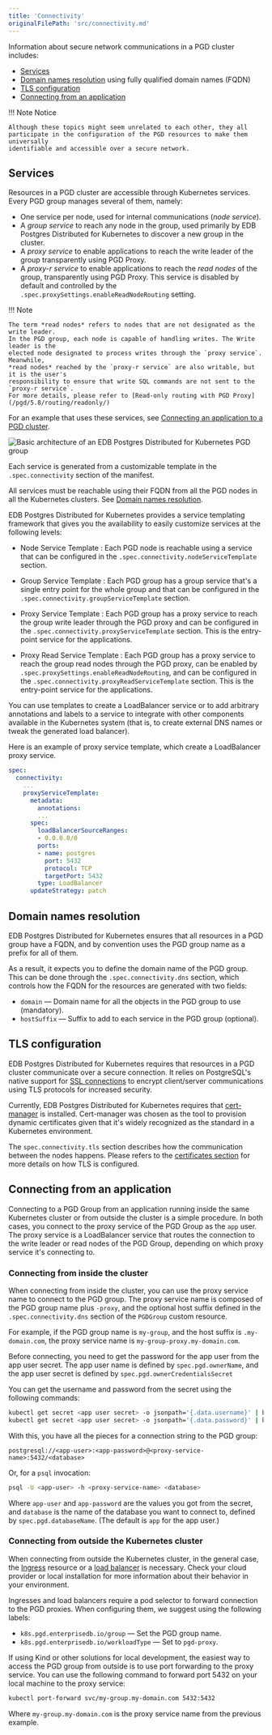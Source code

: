 ```yaml
---
title: 'Connectivity'
originalFilePath: 'src/connectivity.md'
---
```


Information about secure network communications in a
PGD cluster includes:

-   [Services](#services)
-   [Domain names resolution](#domain-names-resolution) using fully qualified domain names (FQDN)
-   [TLS configuration](#tls-configuration)
-   [Connecting from an application](#connecting-from-an-application)

!!! Note Notice

    Although these topics might seem unrelated to each other, they all
    participate in the configuration of the PGD resources to make them universally
    identifiable and accessible over a secure network.

## Services

Resources in a PGD cluster are accessible through Kubernetes services.
Every PGD group manages several of them, namely:

-   One service per node, used for internal communications (*node service*).
-   A *group service* to reach any node in the group, used primarily by EDB Postgres Distributed for Kubernetes
      to discover a new group in the cluster.
-   A *proxy service* to enable applications to reach the write leader of the
      group transparently using PGD Proxy.
-   A *proxy-r service* to enable applications to reach the *read nodes* of the
      group, transparently using PGD Proxy. This service is disabled by default
      and controlled by the `.spec.proxySettings.enableReadNodeRouting` setting.

!!! Note

    The term *read nodes* refers to nodes that are not designated as the write leader.
    In the PGD group, each node is capable of handling writes. The Write leader is the
    elected node designated to process writes through the `proxy service`. Meanwhile,
    *read nodes* reached by the `proxy-r service` are also writable, but it is the user's
    responsibility to ensure that write SQL commands are not sent to the `proxy-r service`.
    For more details, please refer to [Read-only routing with PGD Proxy](/pgd/5.8/routing/readonly/)

For an example that uses these services, see [Connecting an application to a PGD cluster](#connecting-from-an-application).

![Basic architecture of an EDB Postgres Distributed for Kubernetes PGD group](./images/pg4k-pgd-basic-architecture.png)

Each service is generated from a customizable template in the `.spec.connectivity`
section of the manifest.

All services must be reachable using their FQDN
from all the PGD nodes in all the Kubernetes clusters. See [Domain names resolution](#domain-names-resolution).

EDB Postgres Distributed for Kubernetes provides a service templating framework that gives you the
availability to easily customize services at the following levels:

-   Node Service Template
    :   Each PGD node is reachable using a service that can be configured in the
        `.spec.connectivity.nodeServiceTemplate` section.

-   Group Service Template
    :   Each PGD group has a group service that's a single entry point for the
        whole group and that can be configured in the
        `.spec.connectivity.groupServiceTemplate` section.

-   Proxy Service Template
    :   Each PGD group has a proxy service to reach the group write leader through
        the PGD proxy and can be configured in the `.spec.connectivity.proxyServiceTemplate`
        section. This is the entry-point service for the applications.

-   Proxy Read Service Template
    :   Each PGD group has a proxy service to reach the group read nodes through
        the PGD proxy, can be enabled by `.spec.proxySettings.enableReadNodeRouting`,
        and can be configured in the `.spec.connectivity.proxyReadServiceTemplate`
        section. This is the entry-point service for the applications.

You can use templates to create a LoadBalancer service or to add arbitrary
annotations and labels to a service to integrate with other components
available in the Kubernetes system (that is, to create external DNS names or tweak
the generated load balancer).

Here is an example of proxy service template, which create a LoadBalancer proxy service.

```yaml
spec:
  connectivity:
    ...
    proxyServiceTemplate:
      metadata:
        annotations:
        ...
      spec:
        loadBalancerSourceRanges:
        - 0.0.0.0/0
        ports:
        - name: postgres
          port: 5432
          protocol: TCP
          targetPort: 5432
        type: LoadBalancer
      updateStrategy: patch
```

## Domain names resolution

EDB Postgres Distributed for Kubernetes ensures that all resources in a PGD group have
a FQDN, and by convention uses the PGD group name as a prefix for all of them.

As a result, it expects you to define the domain name of the PGD group. This
can be done through the `.spec.connectivity.dns` section, which controls how the
FQDN for the resources are generated with two fields:

-   `domain` — Domain name for all the objects in the PGD group to use (mandatory).
-   `hostSuffix` — Suffix to add to each service in the PGD group (optional).

## TLS configuration

EDB Postgres Distributed for Kubernetes requires that resources in a PGD cluster communicate over a secure
connection. It relies on PostgreSQL's native support for [SSL connections](https://www.postgresql.org/docs/current/libpq-ssl.html)
to encrypt client/server communications using TLS protocols for increased
security.

Currently, EDB Postgres Distributed for Kubernetes requires that [cert-manager](https://cert-manager.io/) is installed.
Cert-manager was chosen as the tool to provision dynamic certificates
given that it's widely recognized as the standard in a Kubernetes
environment.

The `spec.connectivity.tls` section describes how the communication between the
nodes happens. Please refers to the [certificates section](certificates.md) for
more details on how TLS is configured.

## Connecting from an application

Connecting to a PGD Group from an application running inside the same Kubernetes cluster
or from outside the cluster is a simple procedure. In both cases, you connect to
the proxy service of the PGD Group as the `app` user. The proxy service is a LoadBalancer
service that routes the connection to the write leader or read nodes of the PGD Group,
depending on which proxy service it's connecting to.

### Connecting from inside the cluster

When connecting from inside the cluster, you can use the proxy service name to connect
to the PGD group. The proxy service name is composed of the PGD group name plus `-proxy`, and
the optional host suffix defined in the `.spec.connectivity.dns` section of the `PGDGroup`
custom resource.

For example, if the PGD group name is `my-group`, and the host suffix is `.my-domain.com`,
the proxy service name is `my-group-proxy.my-domain.com`.

Before connecting, you need to get the password for the app user from the app user
secret. The app user name is defined by `spec.pgd.ownerName`, and the app user secret is
defined by `spec.pgd.ownerCredentialsSecret`

You can get the username and password from the secret using the following commands:

```sh
kubectl get secret <app user secret> -o jsonpath='{.data.username}' | base64 --decode
kubectl get secret <app user secret> -o jsonpath='{.data.password}' | base64 --decode
```

With this, you have all the pieces for a connection string to the PGD group:

```text
postgresql://<app-user>:<app-password>@<proxy-service-name>:5432/<database>
```

Or, for a `psql` invocation:

```sh
psql -U <app-user> -h <proxy-service-name> <database>
```

Where `app-user` and `app-password` are the values you got from the secret,
and `database` is the name of the database you want to connect
to, defined by `spec.pgd.databaseName`. (The default is `app` for the app user.)

### Connecting from outside the Kubernetes cluster

When connecting from outside the Kubernetes cluster, in the general case,
the [Ingress](https://kubernetes.io/docs/concepts/services-networking/ingress/) resource or a [load balancer](https://kubernetes.io/docs/concepts/services-networking/service/#loadbalancer) is necessary.
Check your cloud provider or local installation for more information about their
behavior in your environment.

Ingresses and load balancers require a pod selector to forward connection to
the PGD proxies. When configuring them, we suggest using the following labels:

-   `k8s.pgd.enterprisedb.io/group` — Set the PGD group name.
-   `k8s.pgd.enterprisedb.io/workloadType` — Set to `pgd-proxy`.

If using Kind or other solutions for local development, the easiest way to
access the PGD group from outside is to use port forwarding
to the proxy service. You can use the following command to forward port 5432 on your
local machine to the proxy service:

```sh
kubectl port-forward svc/my-group.my-domain.com 5432:5432
```

Where `my-group.my-domain.com` is the proxy service name from the previous example.
